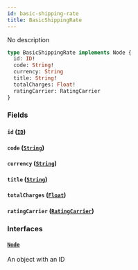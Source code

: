 ```yaml
---
id: basic-shipping-rate
title: BasicShippingRate
---
```


No description

```graphql
type BasicShippingRate implements Node {
  id: ID!
  code: String!
  currency: String
  title: String!
  totalCharges: Float!
  ratingCarrier: RatingCarrier
}
```

### Fields

#### `id` ([`ID`](../rate-manager-service/scalars/id))

#### `code` ([`String`](../rate-manager-service/scalars/string))

#### `currency` ([`String`](../rate-manager-service/scalars/string))

#### `title` ([`String`](../rate-manager-service/scalars/string))

#### `totalCharges` ([`Float`](../rate-manager-service/scalars/float))

#### `ratingCarrier` ([`RatingCarrier`](../rate-manager-service/objects/rating-carrier))

### Interfaces

#### [`Node`](../rate-manager-service/interfaces/node)

An object with an ID
